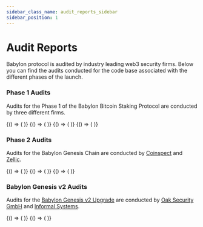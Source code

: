 ```yaml
---
sidebar_class_name: audit_reports_sidebar
sidebar_position: 1
---
```




# Audit Reports

Babylon protocol is audited by industry leading web3 security firms.
Below you can find the audits conducted for the code base associated with
the different phases of the launch. 

### Phase 1 Audits

Audits for the Phase 1 of the Babylon Bitcoin Staking Protocol are conducted by three different firms.

<CardSection id="Babylon Security Audit Reports">
  <BrowserOnly>
    {() => (
      <Card
        title="Coinspect Phase-1 Audit Report"
        to={new URL('/assets/files/coinspect-phase1-audit.pdf', window.location.origin).href}
        description="Coinspect Source Code Audit - Phase 1 (June 2024)"
        target="_blank"
        rel="noopener noreferrer"
      />
    )}
  </BrowserOnly>
  <BrowserOnly>
    {() => (
      <Card
        title="Coinspect Phase-1 Incremental Audit Report"
        to={new URL('/assets/files/coinspect-phase1-audit-incremental.pdf', window.location.origin).href}
        description="Zellic Source Code Audit - Phase 1 Cap-3 updates (October 2024)"
        target="_blank"
        rel="noopener noreferrer"
      />
    )}
  </BrowserOnly>
  <BrowserOnly>
    {() => (
      <Card
        title="Zellic Phase-1 Audit Report"
        to={new URL('/assets/files/zellic-phase1-audit.pdf', window.location.origin).href}
        description="Zellic Source Code Audit - Phase 1 (June 2024)"
        target="_blank"
        rel="noopener noreferrer"
      />
    )}
  </BrowserOnly>
  <BrowserOnly>
    {() => (
      <Card
        title="Cantina"
        to={new URL('/assets/files/cantina-phase1-competition.pdf', window.location.origin).href}
        description="Sherlock Source Code Security Competition - Phase 1 (June 2024)"
        target="_blank"
        rel="noopener noreferrer"
      />
    )}
  </BrowserOnly>
</CardSection>

### Phase 2 Audits

Audits for the Babylon Genesis Chain are conducted by [Coinspect](https://www.coinspect.io/) and [Zellic](https://zellic.io/).

<CardSection id="Babylon Security Audit Reports">
  <BrowserOnly>
    {() => (
      <Card
        title="Coinspect Phase 2 Audit Report"
        to={new URL('/assets/files/coinspect_babylon_phase_2_audit_2025_03.pdf', window.location.origin).href}
        description="Coinspect Babylon Genesis Chain Audit (March 2025)"
        target="_blank"
        rel="noopener noreferrer"
      />
    )}
  </BrowserOnly>
  <BrowserOnly>
    {() => (
      <Card
        title="Zellic Babylon Genesis Audit Report"
        to={new URL('/assets/files/zellic_babylon_genesis_chain_audit_2025_03.pdf', window.location.origin).href}
        description="Zellic Babylon Genesis Chain Audit (March 2025)"
        target="_blank"
        rel="noopener noreferrer"
      />
    )}
  </BrowserOnly>
  <BrowserOnly>
    {() => (
      <Card
        title="Sherlock Security Review for Babylon"
        to={new URL('/assets/files/sherlock_security_revivew_for_babylon_2025_03.pdf', window.location.origin).href}
        description="Sherlock Babylon Babylon Genesis Chain Audit (March 2025)"
        target="_blank"
        rel="noopener noreferrer"
      />
    )}
  </BrowserOnly>
</CardSection>

### Babylon Genesis v2 Audits

Audits for the [Babylon Genesis v2 Upgrade](https://babylonlabs.io/blog/babylon-genesis-v2-upgrade) are conducted by [Oak Security GmbH](https://oaksecurity.io/) and [Informal Systems](https://informal.systems/).

<CardSection id="Babylon Security Audit Reports">
  <BrowserOnly>
    {() => (
      <Card
        title="Oak Security GmbH Audit Report"
        to={new URL('/assets/files/oak-security-gmbh-audit.pdf', window.location.origin).href}
        description="Oak Security GmbH Babylon Genesis v2 Upgrade Audit Report (June 2025)"
        target="_blank"
        rel="noopener noreferrer"
      />
    )}
  </BrowserOnly>
  <BrowserOnly>
    {() => (
      <Card
        title="Genesis v2 Upgrade Audit Report"
        to={new URL('/assets/files/genesis-v2-upgrade-audit-report.pdf', window.location.origin).href}
        description="Informal Systems  Babylon Genesis v2 Upgrade Audit Report (June 2025)"
        target="_blank"
        rel="noopener noreferrer"
      />
    )}
  </BrowserOnly>
</CardSection>
